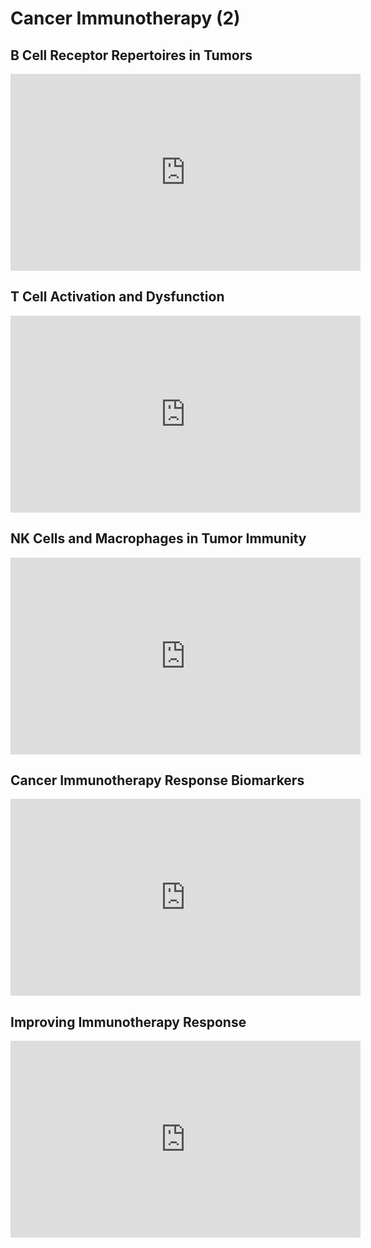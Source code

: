 # Cancer Immunotherapy (2) {#cancerimmuno2}

## B Cell Receptor Repertoires in Tumors

<iframe width="560" height="315" src="https://www.youtube.com/embed/9PmO1GZwt5Q" title="YouTube video player" frameborder="0" allow="accelerometer; autoplay; clipboard-write; encrypted-media; gyroscope; picture-in-picture" allowfullscreen></iframe>

## T Cell Activation and Dysfunction

<iframe width="560" height="315" src="https://www.youtube.com/embed/wclSy-cme7U" title="YouTube video player" frameborder="0" allow="accelerometer; autoplay; clipboard-write; encrypted-media; gyroscope; picture-in-picture" allowfullscreen></iframe>

## NK Cells and Macrophages in Tumor Immunity

<iframe width="560" height="315" src="https://www.youtube.com/embed/dLQSNo-sz2s" title="YouTube video player" frameborder="0" allow="accelerometer; autoplay; clipboard-write; encrypted-media; gyroscope; picture-in-picture" allowfullscreen></iframe>

## Cancer Immunotherapy Response Biomarkers

<iframe width="560" height="315" src="https://www.youtube.com/embed/ji9qR_J9R18" title="YouTube video player" frameborder="0" allow="accelerometer; autoplay; clipboard-write; encrypted-media; gyroscope; picture-in-picture" allowfullscreen></iframe>

## Improving Immunotherapy Response

<iframe width="560" height="315" src="https://www.youtube.com/embed/7wvUnBaIOaI" title="YouTube video player" frameborder="0" allow="accelerometer; autoplay; clipboard-write; encrypted-media; gyroscope; picture-in-picture" allowfullscreen></iframe>